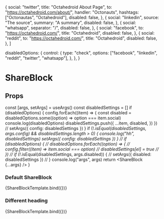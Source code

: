
  {
    social: "twitter",
    title: "Octahedroid About Page",
    to: "https://octahedroid.com/about/",
    handler: "Octonauts",
    hashtags: ["Octonautas", "Octahedroid"],
    disabled: false,
  },
  {
    social: "linkedin",
    source: "The source",
    summary: "A summary",
    disabled: false,
  },
  {
    social: "whatsapp",
    separator: "/",
    disabled: false,
  },
  {
    social: "facebook",
    to: "https://octahedroid.com/",
    title: "Octahedroid",
    disabled: false,
  },
  {
    social: "reddit",
    to: "https://octahedroid.com/",
    title: "Octahedroid",
    disabled: false,
  },
]

  disabledOptions: {
    control: {
      type: "check",
      options: ["facebook", "linkedin", "reddit", "twitter", "whatsapp"],
    },
  },
}

<Meta title='blocks/ShareBlock' component={ShareBlock} />

# ShareBlock

## Props

<Props of={ShareBlock} />

  const [args, setArgs] = useArgs()
  const disabledSettings = []
  if (disabledOptions) {
    config.forEach((item) => {
      const disabled = disabledOptions.some((option) => option === item.social)
      console.log(disabledOptions)
      disabledSettings.push({
        ...item,
        disabled,
      })
    })
    // setArgs({ config: disabledSettings })
  }
  if (!_.isEqual(disabledSettings, args.config) && disabledSettings.length > 0) {
    console.log("hh", disabledSettings)
    setArgs({ config: disabledSettings })
  }
  // if (disabledOptions) {
  //   disabledOptions.forEach((option) => {
  //     config.filter((item) => item.social === option)
  //     disabledSettings[el] = true
  //   })
  // if (!_.isEqual(disabledSettings, args.disabled)) {
  //   setArgs({ disabled: disabledSettings })
  // }
  console.log("args", args)
  return <ShareBlock {...args} />
}

### Default ShareBlock

<Preview>
  <Story name='Default' args={{ config }} argTypes={shareArgTypes}>
    {ShareBlockTemplate.bind({})}
  </Story>
</Preview>

### Different heading

<Preview>
  <Story
    name='Different heading'
    args={{ config, heading: "Comparte:" }}
    argTypes={shareArgTypes}
  >
    {ShareBlockTemplate.bind({})}
  </Story>
</Preview>
